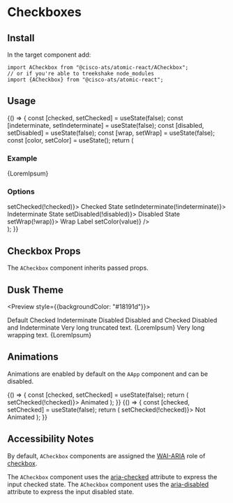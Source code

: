 

<Meta title="Components/Checkboxes" component={ACheckbox} />

# Checkboxes

## Install

In the target component add:

```
import ACheckbox from "@cisco-ats/atomic-react/ACheckbox";
// or if you're able to treekshake node_modules
import {ACheckbox} from "@cisco-ats/atomic-react";
```

## Usage

<Preview>
  <Story name="usage-1">
    <AApp>
      <YourComponent>
        {() => {
          const [checked, setChecked] = useState(false);
          const [indeterminate, setIndeterminate] = useState(false);
          const [disabled, setDisabled] = useState(false);
          const [wrap, setWrap] = useState(false);
          const [color, setColor] = useState();
          return (
            <div>
              <h3>Example</h3>
              <ACheckbox
                checked={checked}
                color={color}
                disabled={disabled}
                indeterminate={indeterminate}
                wrap={wrap}>
                {LoremIpsum}
              </ACheckbox>
              <ADivider />
              <h3>Options</h3>
              <div className="d-flex mt-4 flex-column">
                <ACheckbox
                  checked={checked}
                  onClick={() => setChecked(!checked)}>
                  Checked State
                </ACheckbox>
                <ACheckbox
                  checked={indeterminate}
                  onClick={() => setIndeterminate(!indeterminate)}>
                  Indeterminate State
                </ACheckbox>
                <ACheckbox
                  checked={disabled}
                  onClick={() => setDisabled(!disabled)}>
                  Disabled State
                </ACheckbox>
                <ACheckbox checked={wrap} onClick={() => setWrap(!wrap)}>
                  Wrap Label
                </ACheckbox>
                <ASelect
                  label="Color"
                  items={[
                    "cisco-blue",
                    "grape",
                    "magenta--burnt-1",
                    "fern--wash-1",
                    "rgba(238, 85, 65, 0.8)"
                  ]}
                  onSelected={(value) => setColor(value)}
                />
              </div>
            </div>
          );
        }}
      </YourComponent>
    </AApp>
  </Story>
</Preview>

## Checkbox Props

The `ACheckbox` component inherits passed props.

<Props of={ACheckbox} />

## Dusk Theme

<Preview style={{backgroundColor: "#18191d"}}>
  <Story name="dusk-1">
    <AApp defaultTheme="dusk">
      <div className="d-flex flex-column">
        <ACheckbox>Default</ACheckbox>
        <ACheckbox checked>Checked</ACheckbox>
        <ACheckbox indeterminate>Indeterminate</ACheckbox>
        <ACheckbox disabled>Disabled</ACheckbox>
        <ACheckbox disabled checked>
          Disabled and Checked
        </ACheckbox>
        <ACheckbox disabled indeterminate>
          Disabled and Indeterminate
        </ACheckbox>
        <ACheckbox>Very long truncated text. {LoremIpsum}</ACheckbox>
        <ACheckbox wrap>Very long wrapping text. {LoremIpsum}</ACheckbox>
      </div>
    </AApp>
  </Story>
</Preview>

## Animations

Animations are enabled by default on the `AApp` component and can be disabled.

<Preview>
  <Story name="animations-1">
    <AApp>
      <YourComponent>
        {() => {
          const [checked, setChecked] = useState(false);
          return (
            <ACheckbox checked={checked} onClick={() => setChecked(!checked)}>
              Animated
            </ACheckbox>
          );
        }}
      </YourComponent>
    </AApp>
  </Story>
  <Story name="animations-2">
    <AApp animations={false}>
      <YourComponent>
        {() => {
          const [checked, setChecked] = useState(false);
          return (
            <ACheckbox checked={checked} onClick={() => setChecked(!checked)}>
              Not Animated
            </ACheckbox>
          );
        }}
      </YourComponent>
    </AApp>
  </Story>
</Preview>

## Accessibility Notes

By default, `ACheckbox` components are assigned the [WAI-ARIA](https://www.w3.org/WAI/standards-guidelines/aria/) role of [checkbox](https://www.w3.org/TR/wai-aria/#checkbox).

The `ACheckbox` component uses the [aria-checked](https://www.w3.org/TR/wai-aria/#aria-checked) attribute to express the input checked state.
The `ACheckbox` component uses the [aria-disabled](https://www.w3.org/TR/wai-aria/#aria-disabled) attribute to express the input disabled state.
